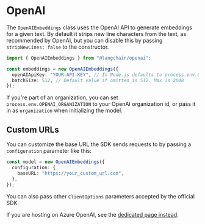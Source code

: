# OpenAI

The `OpenAIEmbeddings` class uses the OpenAI API to generate embeddings for a given text. By default it strips new line characters from the text, as recommended by OpenAI, but you can disable this by passing `stripNewLines: false` to the constructor.

```typescript
import { OpenAIEmbeddings } from "@langchain/openai";

const embeddings = new OpenAIEmbeddings({
  openAIApiKey: "YOUR-API-KEY", // In Node.js defaults to process.env.OPENAI_API_KEY
  batchSize: 512, // Default value if omitted is 512. Max is 2048
});
```

If you're part of an organization, you can set `process.env.OPENAI_ORGANIZATION` to your OpenAI organization id, or pass it in as `organization` when
initializing the model.

## Custom URLs

You can customize the base URL the SDK sends requests to by passing a `configuration` parameter like this:

```typescript
const model = new OpenAIEmbeddings({
  configuration: {
    baseURL: "https://your_custom_url.com",
  },
});
```

You can also pass other `ClientOptions` parameters accepted by the official SDK.

If you are hosting on Azure OpenAI, see the [dedicated page instead](/docs/integrations/text_embedding/azure_openai).
